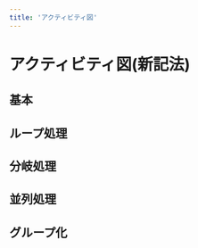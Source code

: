 ```yaml
---
title: 'アクティビティ図'
---
```


# アクティビティ図(新記法)
## 基本
<CheatSheetsEditorPreview placeholder='
start
'
/>
<CheatSheetsEditorPreview placeholder='
:アクティビティA;
'
/>
<CheatSheetsEditorPreview placeholder='
:アクティビティB
(改行);
'
/>
<CheatSheetsEditorPreview placeholder='
stop
'
/>
<CheatSheetsEditorPreview placeholder='
note right 
 注釈 
 end note
'
/>

## ループ処理
<CheatSheetsEditorPreview placeholder='
while (i < 10) 
 :アクティビティ; 
 endwhile
'
/>
<CheatSheetsEditorPreview placeholder='
repeat 
 :アクティビティ; 
 repeat while (i < 10)
'
/>

## 分岐処理
<CheatSheetsEditorPreview placeholder='
if (x > 0) then (true) 
 :アクティビティA; 
 else if (x == 0) then (true) 
 :アクティビティB; 
 else (false) 
 :アクティビティC; 
 endif
'
/>
<CheatSheetsEditorPreview placeholder='
!pragma useVerticalIf on 
 if (x > 0) then (true) 
 :アクティビティA; 
 else if (x == 0) then (true) 
 :アクティビティB; 
 else (false) 
 :アクティビティC; 
 endif
'
/>
<CheatSheetsEditorPreview placeholder='
if (x > 0) then (true) 
 :アクティビティA; 
 kill 
 else if (x == 0) then (true) 
 :アクティビティB; 
 kill 
 else (false) 
 :アクティビティC; 
 endif
'
/>

## 並列処理
<CheatSheetsEditorPreview placeholder='
fork 
 :アクティビティA; 
 fork 
 :アクティビティB; 
 fork again 
 :アクティビティC; 
 end fork 
 fork again 
 :アクティビティD; 
 end fork
'
/>

## グループ化
<CheatSheetsEditorPreview placeholder='
group グループA 
 :アクティビティA; 
 :アクティビティB; 
 end group
'
/>

